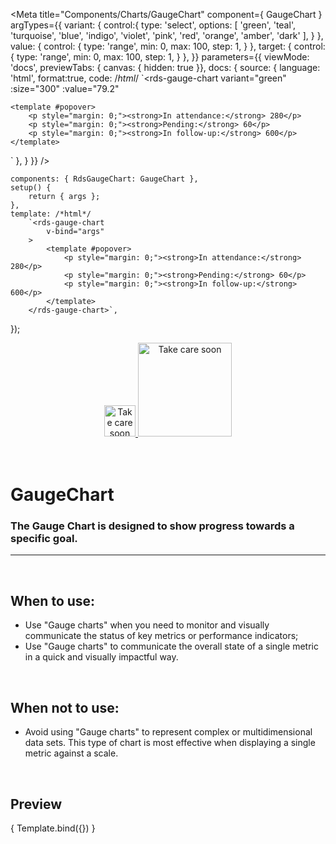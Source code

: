 
<Meta
	title="Components/Charts/GaugeChart"
	component={ GaugeChart }
	argTypes={{
		variant: {
			control:{
				type: 'select',
				options: [
					'green',
					'teal',
					'turquoise',
					'blue',
					'indigo',
					'violet',
					'pink',
					'red',
					'orange',
					'amber',
					'dark'
				],
			}
		},
		value: {
			control: {
				type: 'range',
				min: 0,
				max: 100,
				step: 1,
			}
		},
		target: {
			control: {
				type: 'range',
				min: 0,
				max: 100,
				step: 1,
			}
		},
	}}
	parameters={{
		viewMode: 'docs',
		previewTabs: { canvas: { hidden: true }},
		docs: {
			source: {
				language: 'html',
				format:true,
				code: /*html*/
`<rds-gauge-chart
	variant="green"
	:size="300"
	:value="79.2"
>
	<template #popover>
		<p style="margin: 0;"><strong>In attendance:</strong> 280</p>
		<p style="margin: 0;"><strong>Pending:</strong> 60</p>
		<p style="margin: 0;"><strong>In follow-up:</strong> 600</p>
	</template>
</rds-gauge-chart>
`
			},
		}
	}}
/>

	components: { RdsGaugeChart: GaugeChart },
	setup() {
		return { args };
	},
	template: /*html*/
		`<rds-gauge-chart
			v-bind="args"
		>
			<template #popover>
				<p style="margin: 0;"><strong>In attendance:</strong> 280</p>
				<p style="margin: 0;"><strong>Pending:</strong> 60</p>
				<p style="margin: 0;"><strong>In follow-up:</strong> 600</p>
			</template>
		</rds-gauge-chart>`,
});

<div align="center" style={{display: 'flex'}}>
    <a href="https://rahulaher.netlify.app">
        <img src="../../../public/img/logo/glyph-black-colored.svg" alt="Take care soon" width="50" />
        <img src="../../../public/img/logo/word-black-colored.svg" alt="Take care soon" width="150" />
    </a>
</div>

<br />
<br />

# GaugeChart

### The Gauge Chart is designed to show progress towards a specific goal.
---
<br />

## When to use:
- Use "Gauge charts" when you need to monitor and visually communicate the status of key metrics or performance indicators;
- Use "Gauge charts" to communicate the overall state of a single metric in a quick and visually impactful way.

<br />

## When not to use:
- Avoid using "Gauge charts" to represent complex or multidimensional data sets. This type of chart is most effective when displaying a single metric against a scale.

<br />

## Preview

<Canvas>
	<Story
		name="Gauge Chart"
		args={{
			value: 79.2,
			target: 85,
			variant: "green",
			size: 300,
			subtitle: 'suitable for the indicator'
		}}
	>
		{ Template.bind({}) }
	</Story>
</Canvas>

<ArgsTable story="Gauge Chart" />
